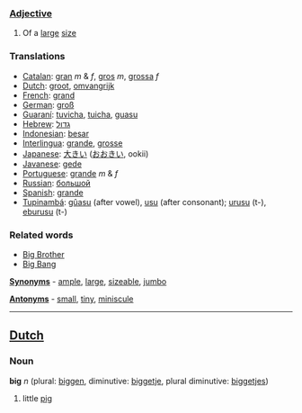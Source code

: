 ===[[Adjective]]===

#Of a [[large]] [[size]]

===Translations===
*[[Catalan]]: [[gran]] ''m'' & ''f'', [[gros]] ''m'', [[grossa]] ''f''
*[[Dutch]]: [[groot]], [[omvangrijk]]
*[[French]]: [[grand]]
*[[German]]: [[groß]]
*[[Guaraní]]: [[tuvicha]], [[tuicha]], [[guasu]]
*[[Hebrew]]: [[גדול]]
*[[Indonesian]]: [[besar]]
*[[Interlingua]]: [[grande]], [[grosse]]
*[[Japanese]]: [[大きい]] ([[おおきい]], ookii)
*[[Javanese]]: [[gede]]
*[[Portuguese]]: [[grande]] ''m'' & ''f''
*[[Russian]]: [[большой]] 
*[[Spanish]]: [[grande]]
*[[Tupinambá]]: [[gûasu]] (after vowel), [[usu]] (after consonant); [[urusu]] (t-), [[eburusu]] (t-)

===Related words===
*[[Big Brother]]
*[[Big Bang]]

'''[[Synonym]]s''' - [[ample]], [[large]], [[sizeable]], [[jumbo]]

'''[[Antonym]]s''' - [[small]], [[tiny]], [[miniscule]]

----

==[[Dutch]]==

===Noun===

'''big''' ''n'' (plural: [[biggen]], diminutive: [[biggetje]], plural diminutive: [[biggetjes]])

# little [[pig]]